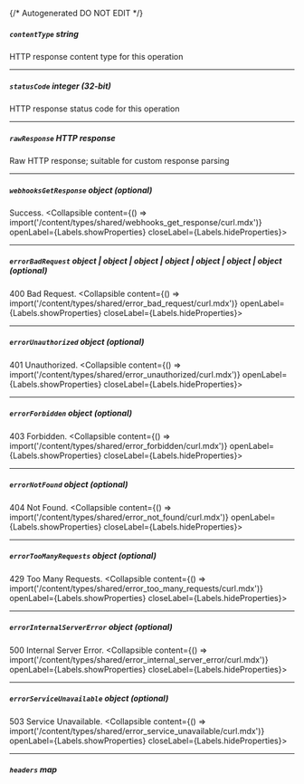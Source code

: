 {/* Autogenerated DO NOT EDIT  */}

##### `contentType` _string_
HTTP response content type for this operation

---
##### `statusCode` _integer (32-bit)_
HTTP response status code for this operation

---
##### `rawResponse` _HTTP response_
Raw HTTP response; suitable for custom response parsing

---
##### `webhooksGetResponse` _object (optional)_
Success.
<Collapsible content={() => import('/content/types/shared/webhooks_get_response/curl.mdx')} openLabel={Labels.showProperties} closeLabel={Labels.hideProperties}>
</Collapsible>

---
##### `errorBadRequest` _object | object | object | object | object | object | object (optional)_
400 Bad Request.
<Collapsible content={() => import('/content/types/shared/error_bad_request/curl.mdx')} openLabel={Labels.showProperties} closeLabel={Labels.hideProperties}>
</Collapsible>

---
##### `errorUnauthorized` _object (optional)_
401 Unauthorized.
<Collapsible content={() => import('/content/types/shared/error_unauthorized/curl.mdx')} openLabel={Labels.showProperties} closeLabel={Labels.hideProperties}>
</Collapsible>

---
##### `errorForbidden` _object (optional)_
403 Forbidden.
<Collapsible content={() => import('/content/types/shared/error_forbidden/curl.mdx')} openLabel={Labels.showProperties} closeLabel={Labels.hideProperties}>
</Collapsible>

---
##### `errorNotFound` _object (optional)_
404 Not Found.
<Collapsible content={() => import('/content/types/shared/error_not_found/curl.mdx')} openLabel={Labels.showProperties} closeLabel={Labels.hideProperties}>
</Collapsible>

---
##### `errorTooManyRequests` _object (optional)_
429 Too Many Requests.
<Collapsible content={() => import('/content/types/shared/error_too_many_requests/curl.mdx')} openLabel={Labels.showProperties} closeLabel={Labels.hideProperties}>
</Collapsible>

---
##### `errorInternalServerError` _object (optional)_
500 Internal Server Error.
<Collapsible content={() => import('/content/types/shared/error_internal_server_error/curl.mdx')} openLabel={Labels.showProperties} closeLabel={Labels.hideProperties}>
</Collapsible>

---
##### `errorServiceUnavailable` _object (optional)_
503 Service Unavailable.
<Collapsible content={() => import('/content/types/shared/error_service_unavailable/curl.mdx')} openLabel={Labels.showProperties} closeLabel={Labels.hideProperties}>
</Collapsible>

---
##### `headers` _map_


